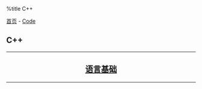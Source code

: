 %title C++

[[../../index|首页]] - [[../index|Code]]
==C++==
----
<center>
<h2>
[[base/index|语言基础]]
</h2>
</center>
----
